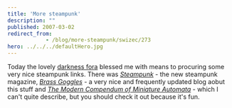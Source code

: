```yaml
---
title: 'More steampunk'
description: ""
published: 2007-03-02
redirect_from: 
            - /blog/more-steampunk/swizec/273
hero: ../../../defaultHero.jpg
---
```

Today the lovely [darkness fora](http://forum.darkness.com/index.php) blessed me with means to procuring some very nice steampunk links. There was [_Steampunk_](http://forum.darkness.com/index.php) - the new steampunk magazine, [_Brass Goggles_](http://www.brassgoggles.co.uk/brassgoggles/) - a very nice and frequently updated blog aobut this stuff and _[The Modern Compendum of Miniature Automata](http://www.lycettebros.com/automata/index.html)_ - which I can't quite describe, but you should check it out because it's fun.